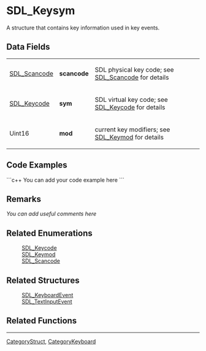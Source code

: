 <!-- pragma section-numbers off -->
<!-- pragma camelcase off -->

= SDL_Keysym =
A structure that contains key information used in key events.


== Data Fields ==
{|
|[[SDL_Scancode]]
|'''scancode'''
|SDL physical key code; see [[SDL_Scancode]] for details
|-
|[[SDL_Keycode]]
|'''sym'''
|SDL virtual key code; see [[SDL_Keycode]] for details
|-
|Uint16
|'''mod'''
|current key modifiers; see [[SDL_Keymod]] for details
|}

== Code Examples ==
```c++
You can add your code example here
```

== Remarks ==
''You can add useful comments here''

== Related Enumerations ==
:[[SDL_Keycode]]
:[[SDL_Keymod]]
:[[SDL_Scancode]]

== Related Structures ==
:[[SDL_KeyboardEvent]]
:[[SDL_TextInputEvent]]

== Related Functions ==

----
[[CategoryStruct]], [[CategoryKeyboard]]
